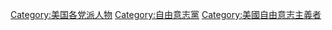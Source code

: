[[Category:美国各党派人物|Category:美国各党派人物]]
[[Category:自由意志黨|Category:自由意志黨]]
[[Category:美國自由意志主義者|Category:美國自由意志主義者]]